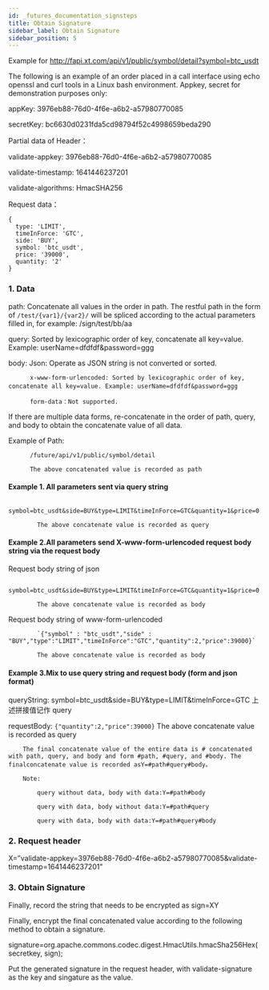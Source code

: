 ```yaml
---
id: _futures_documentation_signsteps
title: Obtain Signature
sidebar_label: Obtain Signature
sidebar_position: 5
---
```


Example for http://fapi.xt.com/api/v1/public/symbol/detail?symbol=btc_usdt

The following is an example of an order placed in a call interface using echo openssl and curl tools in a Linux bash environment. Appkey, secret for demonstration purposes only:

appKey: 3976eb88-76d0-4f6e-a6b2-a57980770085

secretKey: bc6630d0231fda5cd98794f52c4998659beda290

Partial data of Header：

validate-appkey: 3976eb88-76d0-4f6e-a6b2-a57980770085

validate-timestamp: 1641446237201

validate-algorithms: HmacSHA256

Request data：

```
{
  type: 'LIMIT',
  timeInForce: 'GTC',
  side: 'BUY',
  symbol: 'btc_usdt',
  price: '39000',
  quantity: '2'
}
```

### 1. Data

path: Concatenate all values in the order in path. The restful path in the form of `/test/{var1}/{var2}/` will be spliced according to the actual parameters filled in, for example: /sign/test/bb/aa

query: Sorted by lexicographic order of key, concatenate all key=value. Example: userName=dfdfdf&password=ggg

body: Json: Operate as JSON string is not converted or sorted.

          x-www-form-urlencoded: Sorted by lexicographic order of key, concatenate all key=value. Example: userName=dfdfdf&password=ggg　

          form-data：Not supported.

If there are multiple data forms, re-concatenate in the order of path, query, and body to obtain the concatenate value of all data.

Example of Path:

          /future/api/v1/public/symbol/detail

          The above concatenated value is recorded as path

#### Example 1. All parameters sent via query string

            symbol=btc_usdt&side=BUY&type=LIMIT&timeInForce=GTC&quantity=1&price=0.1

            The above concatenate value is recorded as query

#### Example 2.All parameters send X-www-form-urlencoded request body string via the request body

Request body string of json

            symbol=btc_usdt&side=BUY&type=LIMIT&timeInForce=GTC&quantity=1&price=0.1

            The above concatenate value is recorded as body

Request body string of www-form-urlencoded

            `{"symbol" : "btc_usdt","side" : "BUY","type":"LIMIT","timeInForce":"GTC","quantity":2,"price":39000}`

            The above concatenate value is recorded as body

#### Example 3.Mix to use query string and request body (form and json format)

queryString: symbol=btc_usdt&side=BUY&type=LIMIT&timeInForce=GTC 上述拼接值记作 query

requestBody: `{"quantity":2,"price":39000}` The above concatenate value is recorded as query

        The final concatenate value of the entire data is # concatenated with path, query, and body and form #path, #query, and #body. The finalconcatenate value is recorded asY=#path#query#body。

        Note:

            query without data, body with data:Y=#path#body

            query with data, body without data:Y=#path#query

            query with data, body with data:Y=#path#query#body

### 2. Request header

X=”validate-appkey=3976eb88-76d0-4f6e-a6b2-a57980770085&validate-timestamp=1641446237201”

### 3. Obtain Signature

Finally, record the string that needs to be encrypted as sign=XY

Finally, encrypt the final concatenated value according to the following method to obtain a signature.

signature=org.apache.commons.codec.digest.HmacUtils.hmacSha256Hex(secretkey, sign);

Put the generated signature in the request header, with validate-signature as the key and singature as the value.
